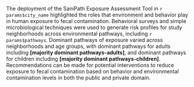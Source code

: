 The deployment of the SaniPath Exposure Assessment Tool in `r params$city_name` highlighted the roles that environment and behavior play in human exposure to fecal contamination. Behavioral surveys and simple microbiological techniques were used to generate risk profiles for study neighborhoods across environmental pathways, including `r params$pathways`. Dominant pathways of exposure varied across neighborhoods and age groups, with dominant pathways for adults including **[majority dominant pathways-adults]**, and dominant pathways for children including **[majority dominant pathways-children]**. Recommendations can be made for potential interventions to reduce exposure to fecal contamination based on behavior and environmental contamination levels in both the public and private domain.  